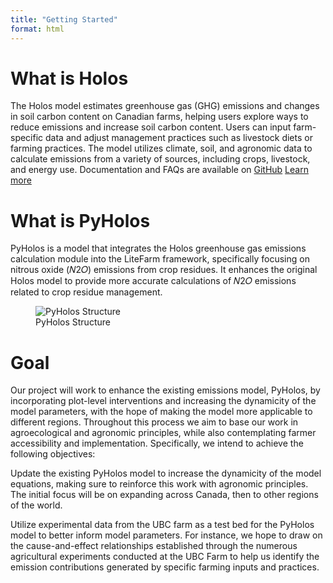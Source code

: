 ```yaml
---
title: "Getting Started"
format: html
---
```


# What is Holos

The Holos model estimates greenhouse gas (GHG) emissions and changes in soil carbon content on Canadian farms, helping users explore ways to reduce emissions and increase soil carbon content. Users can input farm-specific data and adjust management practices such as livestock diets or farming practices. The model utilizes climate, soil, and agronomic data to calculate emissions from a variety of sources, including crops, livestock, and energy use.
Documentation and FAQs are available on [GitHub](https://github.com/holos-aafc/Holos)
[Learn more](https://agriculture.canada.ca/en/agricultural-production/holos) 


# What is PyHolos

PyHolos is a model that integrates the Holos greenhouse gas emissions calculation module into the LiteFarm framework, specifically focusing on nitrous oxide (𝑁2𝑂) emissions from crop residues. It enhances the original Holos model to provide more accurate calculations of 𝑁2𝑂 emissions related to crop residue management.

![PyHolos Structure](PyHolos _Sturcture.png)

# Goal

Our project will work to enhance the existing emissions model, PyHolos, by incorporating plot-level interventions and increasing the dynamicity of the model parameters, with the hope of making the model more applicable to different regions. Throughout this process we aim to base our work in agroecological and agronomic principles, while also contemplating farmer accessibility and implementation. Specifically, we intend to achieve the following objectives:  


Update the existing PyHolos model to increase the dynamicity of the model equations, making sure to reinforce this work with agronomic principles. The initial focus will be on expanding across Canada, then to other regions of the world.  

Utilize experimental data from the UBC farm as a test bed for the PyHolos model to better inform model parameters.  For instance, we hope to draw on the cause-and-effect relationships established through the numerous agricultural experiments conducted at the UBC Farm to help us identify the emission contributions generated by specific farming inputs and practices. 